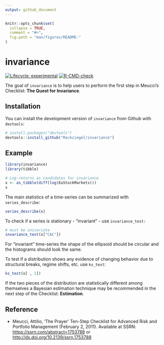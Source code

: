 ```yaml
---
output: github_document
---
```


<!-- README.md is generated from README.Rmd. Please edit that file -->

```r
knitr::opts_chunk$set(
  collapse = TRUE,
  comment = "#>",
  fig.path = "man/figures/README-"
)
```

# invariance

<!-- badges: start -->

[![Lifecycle: experimental](https://img.shields.io/badge/lifecycle-experimental-orange.svg)](https://lifecycle.r-lib.org/articles/stages.html#experimental) [![R-CMD-check](https://github.com/Reckziegel/invariance/actions/workflows/R-CMD-check.yaml/badge.svg)](https://github.com/Reckziegel/invariance/actions/workflows/R-CMD-check.yaml)

<!-- badges: end -->

The goal of `invariance` is to help users to perform the first step in Meucci's Checklist: **The Quest for Invariance**.

## Installation

You can install the development version of `invariance` from Github with `devtools`:

``` r
# install.packages("devtools")
devtools::install_github("Reckziegel/invariance")
```

## Example

```r
library(invariance)
library(tibble)

# Log-returns as candidates for invariance
x <- as_tibble(diff(log(EuStockMarkets)))
x
```

The main statistics of a time-series can be summarized with `series_describe`:

```r
series_describe(x)
```

To check if a series is stationary - "invariant" - use `invariance_test:`

```r
# must be univariate
invariance_test(x["CAC"])
```

For "invariant" time-series the shape of the ellipsoid should be circular and the histograms should look the same.

To test if a distribution shows any evidence of changing behavior due to structural breaks, regime shifts, etc. use `ks_test`:

```r
ks_test(x[ , 1])
```

If the two pieces of the distribution are statistically different among themselves a Bayesian estimation technique may be recommended in the next step of the Checklist: **Estimation**.

## Reference

-   Meucci, Attilio, ‘The Prayer’ Ten-Step Checklist for Advanced Risk and Portfolio Management (February 2, 2011). Available at SSRN: <https://ssrn.com/abstract=1753788> or <http://dx.doi.org/10.2139/ssrn.1753788>
